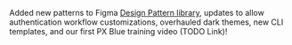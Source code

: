 Added new patterns to Figma [Design Pattern library](https://www.figma.com/community/file/926189711301522231), updates to allow authentication workflow customizations, overhauled dark themes, new CLI templates, and our first PX Blue training video (TODO Link)!

